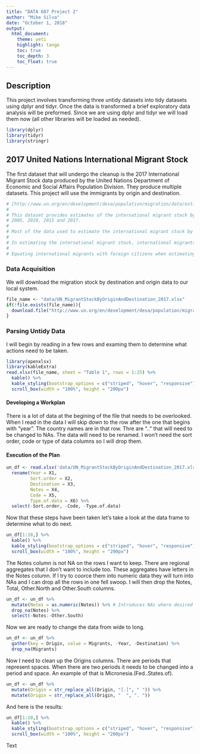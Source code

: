 ```yaml
---
title: "DATA 607 Project 2"
author: "Mike Silva"
date: "October 1, 2018"
output:
  html_document:
    theme: yeti
    highlight: tango
    toc: true
    toc_depth: 3
    toc_float: true
---
```


## Description

This project involves transforming three untidy datasets into tidy datasets using dplyr and tidyr.  Once the data is transformed a brief exploratory data analysis will be preformed.  Since we are using dplyr and tidyr we will load them now (all other libraries will be loaded as needed).

```r
library(dplyr)
library(tidyr)
library(stringr)
```


## 2017 United Nations International Migrant Stock

The first dataset that will undergo the cleanup is the 2017 International Migrant Stock data produced by the United Nations Department of Economic and Social Affairs Population Division.  They produce multiple datasets.  This project will use the immigrants by origin and destination.

```r
# [http://www.un.org/en/development/desa/population/migration/data/estimates2/docs/MigrationStockDocumentation_2017.pdf](http://www.un.org/en/development/desa/population/migration/data/estimates2/docs/MigrationStockDocumentation_2017.pdf)
# 
# This dataset provides estimates of the international migrant stock by age, sex and origin for the mid-point (1 July) of each year: 1990, 1995, 2000,
# 2005, 2010, 2015 and 2017. 
# 
# Most of the data used to estimate the international migrant stock by country or area were obtained from population censuses. Additionally, population registers and nationally representative surveys provided information on the number and composition of international migrants.
# 
# In estimating the international migrant stock, international migrants have been equated with the foreignborn population whenever this information is available, which is the case in most countries or areas. In most countries lacking data on place of birth, information on the country of citizenship of those enumerated was available, and was used as the basis for the identification of international migrants, thus effectively equating, in these cases, international migrants with foreign citizens.
# 
# Equating international migrants with foreign citizens when estimating the migrant stock has important shortcomings. In countries where citizenship is conferred on the basis of jus sanguinis, people who were born in the country of residence may be included in the number of international migrants even though they may have never lived abroad. Conversely, persons who were born abroad and who naturalized in their 
```

### Data Acquisition

We will download the migration stock by destination and origin data to our local system.

```r
file_name <- "data/UN_MigrantStockByOriginAndDestination_2017.xlsx"
if(!file.exists(file_name)){
  download.file("http://www.un.org/en/development/desa/population/migration/data/estimates2/data/UN_MigrantStockByOriginAndDestination_2017.xlsx", file_name)
}
```

### Parsing Untidy Data

I will begin by reading in a few rows and examing them to determine what actions need to be taken.

```r
library(openxlsx)
library(kableExtra)
read.xlsx(file_name, sheet = "Table 1", rows = 1:25) %>%
  kable() %>%
  kable_styling(bootstrap_options = c("striped", "hover", "responsive")) %>%
  scroll_box(width = "100%", height = "200px")
```

#### Developing a Workplan

There is a lot of data at the begining of the file that needs to be overlooked.  When I read in the data I will skip down to the row after the one that begins with "year".  The country names are in that row.  Thre are ".." that will need to be changed to NAs.  The data will need to be renamed. I won't need the sort order, code or type of data columns so I will drop them.

#### Execution of the Plan

```r
un_df <- read.xlsx('data/UN_MigrantStockByOriginAndDestination_2017.xlsx', 'Table 1', startRow = 16, na.strings = "..") %>%
  rename(Year = X1,
         Sort.order = X2,
         Destination = X3,
         Notes = X4,
         Code = X5,
         Type.of.data = X6) %>%
  select(-Sort.order, -Code, -Type.of.data)
```

Now that these steps have been taken let's take a look at the data frame to determine what to do next.

```r
un_df[1:10,] %>%
  kable() %>%
  kable_styling(bootstrap_options = c("striped", "hover", "responsive")) %>%
  scroll_box(width = "100%", height = "200px")
```

The Notes column is not NA on the rows I want to keep.  There are regional aggregates that I don't want to include too.  These aggregates have letters in the Notes column.  If I try to coorce them into numeric data they will turn into NAs and I can drop all the rows in one fell swoop.  I will then drop the Notes, Total, Other.North and Other.South columns.

```r
un_df <- un_df %>%
  mutate(Notes = as.numeric(Notes)) %>% # Introduces NAs where desired
  drop_na(Notes) %>%
  select(-Notes:-Other.South)
```

Now we are ready to change the data from wide to long.

```r
un_df <- un_df %>%
  gather(key = Origin, value = Migrants, -Year, -Destination) %>%
  drop_na(Migrants)
```

Now I need to clean up the Origins columns.  There are periods that represent spaces.  When there are two periods it needs to be changed into a period and space.  An example of that is Micronesia.(Fed..States.of).

```r
un_df <- un_df %>%
  mutate(Origin = str_replace_all(Origin, "[.]", " ")) %>%
  mutate(Origin = str_replace_all(Origin, "  ", ". "))
```

And here is the results:

```r
un_df[1:10,] %>%
  kable() %>%
  kable_styling(bootstrap_options = c("striped", "hover", "responsive")) %>%
  scroll_box(width = "100%", height = "200px")
```

Text